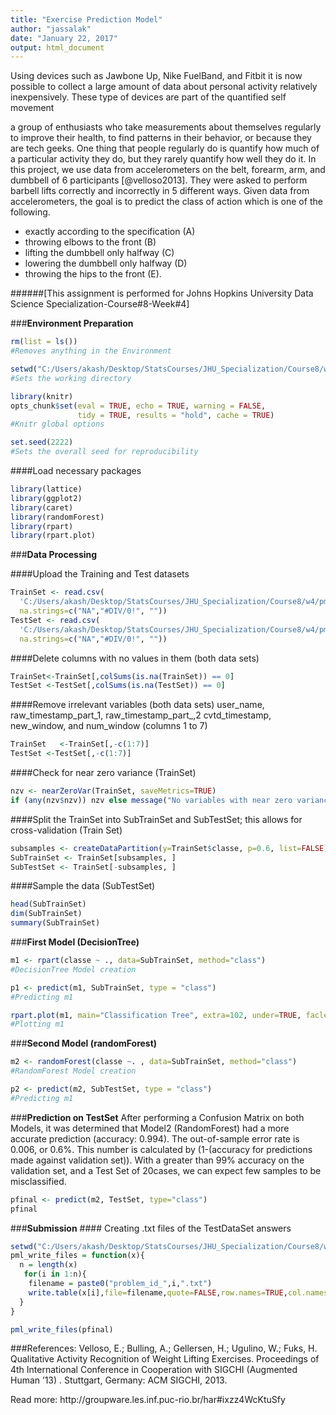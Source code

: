 ---
title: "Exercise Prediction Model"
author: "jassalak"
date: "January 22, 2017"
output: html_document
---
Using devices such as Jawbone Up, Nike FuelBand, and Fitbit it is now possible to collect a large amount of data about personal activity relatively inexpensively. These type of devices are part of the quantified self movement

a group of enthusiasts who take measurements about themselves regularly to improve their health, to find patterns in their behavior, or because they are tech geeks. One thing that people regularly do is quantify how much of a particular activity they do, but they rarely quantify how well they do it. In this project, we use data from accelerometers on the belt, forearm, arm, and dumbbell of 6 participants [@velloso2013]. They were asked to perform barbell lifts correctly and incorrectly in 5 different ways. Given data from accelerometers, the goal is to predict the class of action which is one of the following.

+ exactly according to the specification (A)
+ throwing elbows to the front (B)
+ lifting the dumbbell only halfway (C)
+ lowering the dumbbell only halfway (D)
+ throwing the hips to the front (E).


######[This assignment is performed for Johns Hopkins University Data Science Specialization-Course#8-Week#4]

###__Environment Preparation__
```{r results ="asis", warning = FALSE}
rm(list = ls()) 
#Removes anything in the Environment

setwd("C:/Users/akash/Desktop/StatsCourses/JHU_Specialization/Course8/w4")
#Sets the working directory

library(knitr)
opts_chunk$set(eval = TRUE, echo = TRUE, warning = FALSE, 
               tidy = TRUE, results = "hold", cache = TRUE)
#Knitr global options

set.seed(2222) 
#Sets the overall seed for reproducibility
```

####Load necessary packages
```{r eval = TRUE, echo = TRUE, results = "asis"}
library(lattice)
library(ggplot2)
library(caret)
library(randomForest)
library(rpart)
library(rpart.plot)
```

###__Data Processing__

####Upload the Training and Test datasets
```{r 3}
TrainSet <- read.csv(
  'C:/Users/akash/Desktop/StatsCourses/JHU_Specialization/Course8/w4/pml-training.csv', 
  na.strings=c("NA","#DIV/0!", ""))
TestSet <- read.csv(
  'C:/Users/akash/Desktop/StatsCourses/JHU_Specialization/Course8/w4/pml-testing.csv', 
  na.strings=c("NA","#DIV/0!", ""))
```

####Delete columns with no values in them (both data sets)
```{r 4}
TrainSet<-TrainSet[,colSums(is.na(TrainSet)) == 0]
TestSet <-TestSet[,colSums(is.na(TestSet)) == 0]
```

####Remove irrelevant variables (both data sets)
user_name, raw_timestamp_part_1, raw_timestamp_part_,2 cvtd_timestamp, 
new_window, and num_window (columns 1 to 7)
```{r 5}
TrainSet   <-TrainSet[,-c(1:7)]
TestSet <-TestSet[,-c(1:7)]
```

####Check for near zero variance (TrainSet)
```{r 6}
nzv <- nearZeroVar(TrainSet, saveMetrics=TRUE)
if (any(nzv$nzv)) nzv else message("No variables with near zero variance")
```

####Split the TrainSet into SubTrainSet and SubTestSet; this allows for cross-validation (Train Set)
```{r 7}
subsamples <- createDataPartition(y=TrainSet$classe, p=0.6, list=FALSE)
SubTrainSet <- TrainSet[subsamples, ] 
SubTestSet <- TrainSet[-subsamples, ]
```

####Sample the data (SubTestSet)
```{r eval = FALSE, echo = TRUE}
head(SubTrainSet)
dim(SubTrainSet)
summary(SubTrainSet)
```

###__First Model (DecisionTree)__

```{r eval = FALSE, echo = TRUE}
m1 <- rpart(classe ~ ., data=SubTrainSet, method="class") 
#DecisionTree Model creation

p1 <- predict(m1, SubTrainSet, type = "class")
#Predicting m1

rpart.plot(m1, main="Classification Tree", extra=102, under=TRUE, faclen=0)
#Plotting m1
```

###__Second Model (randomForest)__

```{r 10}
m2 <- randomForest(classe ~. , data=SubTrainSet, method="class")
#RandomForest Model creation

p2 <- predict(m2, SubTestSet, type = "class")
#Predicting m1
```

###__Prediction on TestSet__
After performing a Confusion Matrix on both Models, it was determined that Model2 (RandomForest) had a more accurate prediction (accuracy: 0.994).  The out-of-sample error rate is 0.006, or 0.6%.  This number is calculated by (1-(accuracy for predictions made against validation set)).  With a greater than 99% accuracy on the validation set, and a Test Set of 20cases, we can expect few samples to be misclassified.   

```{r 11}
pfinal <- predict(m2, TestSet, type="class")
pfinal
```

###__Submission__
#### Creating .txt files of the TestDataSet answers
```{r 12}
setwd("C:/Users/akash/Desktop/StatsCourses/JHU_Specialization/Course8/w4/answers")
pml_write_files = function(x){
  n = length(x)
   for(i in 1:n){
    filename = paste0("problem_id_",i,".txt")
    write.table(x[i],file=filename,quote=FALSE,row.names=TRUE,col.names=TRUE)
  }
}

pml_write_files(pfinal)
```

###References:
Velloso, E.; Bulling, A.; Gellersen, H.; Ugulino, W.; Fuks, H. Qualitative Activity Recognition of Weight Lifting Exercises. Proceedings of 4th International Conference in Cooperation with SIGCHI (Augmented Human '13) . Stuttgart, Germany: ACM SIGCHI, 2013.

Read more: http://groupware.les.inf.puc-rio.br/har#ixzz4WcKtuSfy